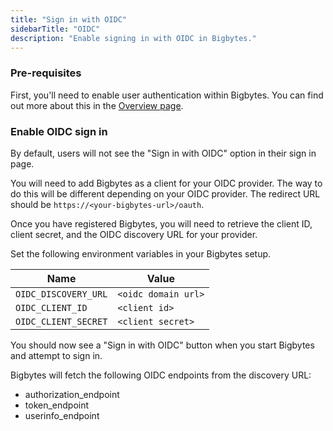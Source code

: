 ```yaml
---
title: "Sign in with OIDC"
sidebarTitle: "OIDC"
description: "Enable signing in with OIDC in Bigbytes."
---
```


### Pre-requisites

First, you'll need to enable user authentication within Bigbytes. You can find out more about
this in the [Overview page](/production/authentication/overview).

### Enable OIDC sign in

By default, users will not see the "Sign in with OIDC" option in their sign in page.

<Steps>

<Step title="Add Oauth application">

You will need to add Bigbytes as a client for your OIDC provider. The way to do this will
be different depending on your OIDC provider. The redirect URL should be `https://<your-bigbytes-url>/oauth`.

</Step>

<Step title="Retrieve credentials">

Once you have registered Bigbytes, you will need to retrieve the client ID, client secret,
and the OIDC discovery URL for your provider.

</Step>

<Step title="Set environment variables">

Set the following environment variables in your Bigbytes setup.

| Name | Value |
| --- | --- |
| `OIDC_DISCOVERY_URL` | `<oidc domain url>` |
| `OIDC_CLIENT_ID` | `<client id>` |
| `OIDC_CLIENT_SECRET` | `<client secret>` |

</Step>

</Steps>

You should now see a "Sign in with OIDC" button when you start Bigbytes and attempt to sign in.

Bigbytes will fetch the following OIDC endpoints from the discovery URL:

* authorization_endpoint
* token_endpoint
* userinfo_endpoint
